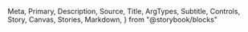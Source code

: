   Meta,
  Primary,
  Description,
  Source,
  Title,
  ArgTypes,
  Subtitle,
  Controls,
  Story,
  Canvas,
  Stories,
  Markdown,
} from "@storybook/blocks"

<Meta of={Caption} />

<Title />

<Description of={Caption} />

```tsx
import { Caption } from "@einride/ui"
```

## Basic

<Description of={Caption.Basic} />

<Canvas of={Caption.Basic} />

<Controls of={Caption.Basic} />
